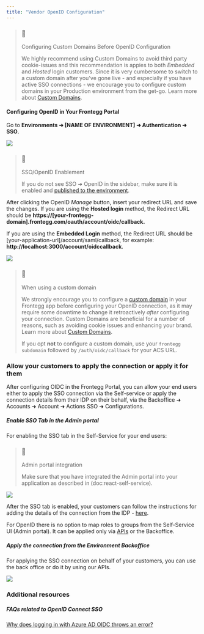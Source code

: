 ```yaml
---
title: "Vendor OpenID Configuration"
---
```


> ### 🚧
> 
> Configuring Custom Domains Before OpenID Configuration
> 
> We highly recommend using Custom Domains to avoid third party cookie-issues and this recommendation is appies to both _Embedded_ and _Hosted_ login customers. Since it is very cumbersome to switch to a custom domain after you've gone live - and especially if you have active SSO connections - we encourage you to configure custom domains in your Production environment from the get-go. Learn more about [Custom Domains](/docs/custom-domains).

#### Configuring OpenID in Your Frontegg Portal

Go to **Environments ➜ \[NAME OF ENVIRONMENT\] ➜ Authentication ➜ SSO**.

![](/images/b47c661-Group_1oidc.png)

> ### 🚧
> 
> SSO/OpenID Enablement
> 
> If you do not see SSO ➜ OpenID in the sidebar, make sure it is enabled and [published to the environment](/docs/adding-sso).

After clicking the OpenID _Manage_ button, insert your redirect URL and save the changes. If you are using the **Hosted login** method, the Redirect URL should be **https://\[your-frontegg-domain\].frontegg.com/oauth/account/oidc/callback.**

If you are using the **Embedded Login** method, the Redirect URL should be \[your-application-url\]/account/saml/callback, for example: **http://localhost:3000/account/oidccallback**.

![](/images/2563b1c-Group_1oidc_config11.png)

> ### 🚧
> 
> When using a custom domain
> 
> We strongly encourage you to configure a [custom domain](/docs/adding-custom-domain) in your Frontegg app before configuring your OpenID connection, as it may require some downtime to change it retroactively _after_ configuring your connection. Custom Domains are beneficial for a number of reasons, such as avoiding cookie issues and enhancing your brand. Learn more about [Custom Domains](/docs/custom-domains).
> 
> If you opt **not** to configure a custom domain, use your `frontegg subdomain` followed by `/auth/oidc/callback` for your ACS URL.

### Allow your customers to apply the connection or apply it for them

After configuring OIDC in the Frontegg Portal, you can allow your end users either to apply the SSO connection via the Self-service or apply the connection details from their IDP on their behalf, via the Backoffice ➜ Accounts ➜ Account ➜ Actions SSO ➜ Configurations.

##### Enable SSO Tab in the Admin portal

For enabling the SSO tab in the Self-Service for your end users:

> ### 🚧
> 
> Admin portal integration
> 
> Make sure that you have integrated the Admin portal into your application as described in (doc:react-self-service).

![](/images/29f320d-image_76.png)

After the SSO tab is enabled, your customers can follow the instructions for adding the details of the connection from the IDP - [here](/docs/saml-idp-instructions). 

For OpenID there is no option to map roles to groups from the Self-Service UI (Admin portal). It can be applied only via [APIs](/reference/ssorolescontrollerv1%5Fsetssodefaultroles) or the Backoffice.

##### Apply the connection from the Environment Backoffice

For applying the SSO connection on behalf of your customers, you can use the back office or do it by using our APIs.

![](/images/b65ec78-test_back.png)

### Additional resources

##### FAQs related to OpenID Connect SSO

[Why does logging in with Azure AD OIDC throws an error?](https://support.frontegg.com/hc/en-us/articles/7945582321693-Why-does-my-Azure-AD-OIDC-throws-Can-t-sign-you-in-)